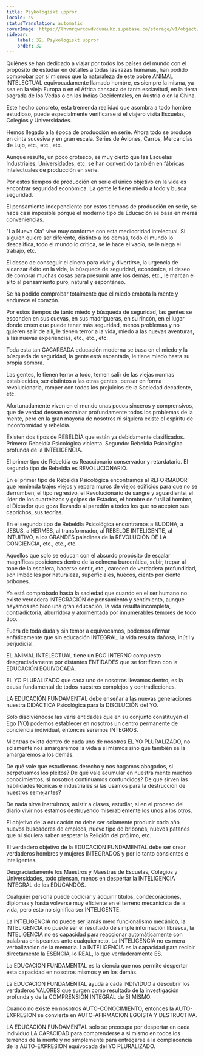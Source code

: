 ```yaml
---
title: Psykologiskt uppror
locale: sv
statusTranslation: automatic
coverImage: https://lhvmrqwrcowdvduuaukz.supabase.co/storage/v1/object/public/strapi-uploads/small_cover-educacion-fundamental.webp-2d51a7828a2b1309555be27f7e2a61a0.webp
sidebar:
    label: 32. Psykologiskt uppror
    order: 32
---
```

Quiénes se han dedicado a viajar por todos los países del mundo con el propósito de estudiar en detalles a todas las razas humanas, han podido comprobar por sí mismos que la naturaleza de este pobre ANIMAL INTELECTUAL equivocadamente llamado hombre, es siempre la misma, ya sea en la vieja Europa o en el África cansada de tanta esclavitud, en la tierra sagrada de los Vedas o en las Indias Occidentales, en Austria o en la China.

Este hecho concreto, esta tremenda realidad que asombra a todo hombre estudioso, puede especialmente verificarse si el viajero visita Escuelas, Colegios y Universidades.

Hemos llegado a la época de producción en serie. Ahora todo se produce en cinta sucesiva y en gran escala. Series de Aviones, Carros, Mercancías de Lujo, etc., etc., etc.

Aunque resulte, un poco grotesco, es muy cierto que las Escuelas Industriales, Universidades, etc. se han convertido también en fábricas intelectuales de producción en serie.

Por estos tiempos de producción en serie el único objetivo en la vida es encontrar seguridad económica. La gente le tiene miedo a todo y busca seguridad.

El pensamiento independiente por estos tiempos de producción en serie, se hace casi imposible porque el moderno tipo de Educación se basa en meras conveniencias.

"La Nueva Ola" vive muy conforme con esta mediocridad intelectual. Si alguien quiere ser diferente, distinto a los demás, todo el mundo lo descalifica, todo el mundo lo critica, se le hace el vacío, se le niega el trabajo, etc.

El deseo de conseguir el dinero para vivir y divertirse, la urgencia de alcanzar éxito en la vida, la búsqueda de seguridad, económica, el deseo de comprar muchas cosas para presumir ante los demás, etc., le marcan el alto al pensamiento puro, natural y espontáneo.

Se ha podido comprobar totalmente que el miedo embota la mente y endurece el corazón.

Por estos tiempos de tanto miedo y búsqueda de seguridad, las gentes se esconden en sus cuevas, en sus madrigueras, en su rincón, en el lugar donde creen que puede tener más seguridad, menos problemas y no quieren salir de allí, le tienen terror a la vida, miedo a las nuevas aventuras, a las nuevas experiencias, etc., etc., etc.

Toda esta tan CACAREADA educación moderna se basa en el miedo y la búsqueda de seguridad, la gente está espantada, le tiene miedo hasta su propia sombra.

Las gentes, le tienen terror a todo, temen salir de las viejas normas establecidas, ser distintos a las otras gentes, pensar en forma revolucionaria, romper con todos los prejuicios de la Sociedad decadente, etc.

Afortunadamente viven en el mundo unas pocos sinceros y comprensivos, que de verdad desean examinar profundamente todos los problemas de la mente, pero en la gran mayoría de nosotros ni siquiera existe el espíritu de inconformidad y rebeldía.

Existen dos tipos de REBELDÍA que están ya debidamente clasificados. Primero: Rebeldía Psicológica violenta. Segundo: Rebeldía Psicológica profunda de la INTELIGENCIA.

El primer tipo de Rebeldía es Reaccionario conservador y retardatario. El segundo tipo de Rebeldía es REVOLUCIONARIO.

En el primer tipo de Rebeldía Psicológica encontramos al REFORMADOR que remienda trajes viejos y repara muros de viejos edificios para que no se derrumben, el tipo regresivo, el Revolucionario de sangre y aguardiente, el líder de los cuartelazos y golpes de Estados, el hombre de fusil al hombro, el Dictador que goza llevando al paredón a todos los que no acepten sus caprichos, sus teorías.

En el segundo tipo de Rebeldía Psicológica encontramos a BUDDHA, a JESUS, a HERMES, al transformador, al REBELDE INTELIGENTE, al INTUITIVO, a los GRANDES paladines de la REVOLUCIÓN DE LA CONCIENCIA, etc., etc., etc.

Aquellos que solo se educan con el absurdo propósito de escalar magníficas posiciones dentro de la colmena burocrática, subir, trepar al tope de la escalera, hacerse sentir, etc., carecen de verdadera profundidad, son Imbéciles por naturaleza, superficiales, huecos, ciento por ciento bribones.

Ya está comprobado hasta la saciedad que cuando en el ser humano no existe verdadera INTEGRACIÓN de pensamiento y sentimiento, aunque hayamos recibido una gran educación, la vida resulta incompleta, contradictoria, aburridora y atormentada por innumerables temores de todo tipo.

Fuera de toda duda y sin temor a equivocamos, podemos afirmar enfáticamente que sin educación INTEGRAL, la vida resulta dañosa, inútil y perjudicial.

EL ANIMAL INTELECTUAL tiene un EGO INTERNO compuesto desgraciadamente por distantes ENTIDADES que se fortifican con la EDUCACIÓN EQUIVOCADA.

EL YO PLURALIZADO que cada uno de nosotros llevamos dentro, es la causa fundamental de todos nuestros complejos y contradicciones.

LA EDUCACIÓN FUNDAMENTAL debe enseñar a las nuevas generaciones nuestra DIDÁCTICA Psicológica para la DISOLUCIÓN del YO.

Solo disolviéndose las varis entidades que en su conjunto constituyen el Ego (YO) podemos establecer en nosotros un centro permanente de conciencia individual, entonces seremos INTEGROS.

Mientras exista dentro de cada uno de nosotros EL YO PLURALIZADO, no solamente nos amargaremos la vida a sí mismos sino que también se la amargaremos a los demás.

De qué vale que estudiemos derecho y nos hagamos abogados, si perpetuamos los pleitos? De qué vale acumular en nuestra mente muchos conocimientos, si nosotros continuamos confundidos? De qué sirven las habilidades técnicas e industriales si las usamos para la destrucción de nuestros semejantes?

De nada sirve instruirnos, asistir a clases, estudiar, si en el proceso del diario vivir nos estamos destruyendo miserablemente los unos a los otros.

El objetivo de la educación no debe ser solamente producir cada año nuevos buscadores de empleos, nuevo tipo de bribones, nuevos patanes que ni siquiera saben respetar la Religión del prójimo, etc.

El verdadero objetivo de la EDUCACION FUNDAMENTAL debe ser crear verdaderos hombres y mujeres INTEGRADOS y por lo tanto consientes e inteligentes.

Desgraciadamente los Maestros y Maestras de Escuelas, Colegios y Universidades, todo piensan, menos en despertar la INTELIGENCIA INTEGRAL de los EDUCANDOS.

Cualquier persona puede codiciar y adquirir títulos, condecoraciones, diplomas y hasta volverse muy eficiente en el terreno mecanicista de la vida, pero esto no significa ser INTELIGENTE.

La INTELIGENCIA no puede ser jamás mero funcionalismo mecánico, la INTELIGENCIA no puede ser el resultado de simple información libresca, la INTELIGENCIA no es capacidad para reaccionar automáticamente con palabras chispeantes ante cualquier reto. La INTELIGENCIA no es mera verbalizacion de la memoria. La INTELIGENCIA es la capacidad para recibir directamente la ESENCIA, lo REAL, lo que verdaderamente ES.

La EDUCACION FUNDAMENTAL es la ciencia que nos permite despertar esta capacidad en nosotros mismos y en los demás.

La EDUCACION FUNDAMENTAL ayuda a cada INDIVIDUO a descubrir los verdaderos VALORES que surgen como resultado de la investigación profunda y de la COMPRENSION INTEGRAL de SI MISMO.

Cuando no existe en nosotros AUTO-CONOCIMIENTO, entonces la AUTO-EXPRESION se convierte en AUTO-AFIRMACION EGOISTA Y DESTRUCTIVA.

LA EDUCACION FUNDAMENTAL solo se preocupa por despertar en cada individuo LA CAPACIDAD para comprenderse a si mismo en todos los terrenos de la mente y no simplemente para entregarse a la complacencia de la AUTO-EXPRESION equivocada del YO PLURALIZADO.
